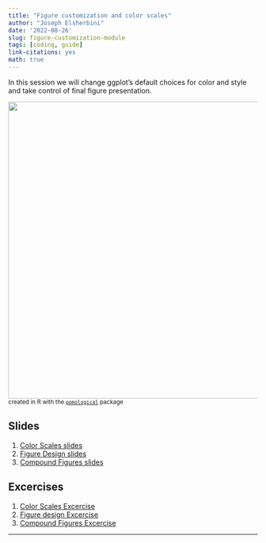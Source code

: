 ```yaml
---
title: "Figure customization and color scales"
author: "Joseph Elsherbini"
date: '2022-08-26'
slug: figure-customization-module
tags: [coding, guide]
link-citations: yes
math: true
---
```


In this session we will change ggplot's default choices for color and style and take control of final figure presentation.

![](modules/plot-demo-painted.png){width=600px}  
<small>created in R with the [`pomological`](https://www.garrickadenbuie.com/project/ggpomological/) package</small>

## Slides

1. [Color Scales slides](/modules/color-scales.html)  
2. [Figure Design slides](/modules/figure-design.html)  
3. [Compound Figures slides](/modules/morning-visualizing-distributions-slides.html)  

## Excercises

1. [Color Scales Excercise](/exercises/color-scales-exercise)  
2. [Figure design Excercise](/exercises/figure-design-exercise)  
3. [Compound Figures Excercise](/exercises/compund-figures-exercise)  

------